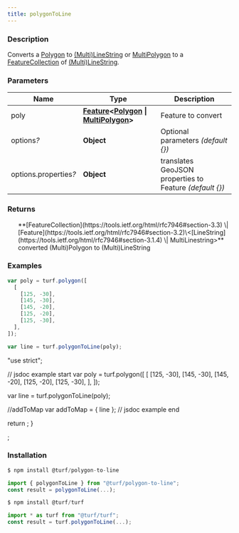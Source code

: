 ```yaml
---
title: polygonToLine
---
```


    
### Description

Converts a [Polygon](https://tools.ietf.org/html/rfc7946#section-3.1.6) to [(Multi)LineString](https://tools.ietf.org/html/rfc7946#section-3.1.4) or [MultiPolygon](https://tools.ietf.org/html/rfc7946#section-3.1.7) to a
[FeatureCollection](https://tools.ietf.org/html/rfc7946#section-3.3) of [(Multi)LineString](https://tools.ietf.org/html/rfc7946#section-3.1.4).

### Parameters

| Name                       | Type                                                                                                                                                                                               | Description                                              |
| -------------------------- | -------------------------------------------------------------------------------------------------------------------------------------------------------------------------------------------------- | -------------------------------------------------------- |
| poly                       | **[Feature](https://tools.ietf.org/html/rfc7946#section-3.2)\<[Polygon](https://tools.ietf.org/html/rfc7946#section-3.1.6) \| [MultiPolygon](https://tools.ietf.org/html/rfc7946#section-3.1.7)>** | Feature to convert                                       |
| options<i>?</i>            | **Object**                                                                                                                                                                                         | Optional parameters _(default \{})_                      |
| options.properties<i>?</i> | **Object**                                                                                                                                                                                         | translates GeoJSON properties to Feature _(default \{})_ |

### Returns

<ul>
  **[FeatureCollection](https://tools.ietf.org/html/rfc7946#section-3.3) \| [Feature](https://tools.ietf.org/html/rfc7946#section-3.2)\<[LineString](https://tools.ietf.org/html/rfc7946#section-3.1.4) \| MultiLinestring>** converted (Multi)Polygon to (Multi)LineString

</ul>

### Examples

```javascript
var poly = turf.polygon([
  [
    [125, -30],
    [145, -30],
    [145, -20],
    [125, -20],
    [125, -30],
  ],
]);

var line = turf.polygonToLine(poly);
```

  "use strict";

  // jsdoc example start
  var poly = turf.polygon([
    [
      [125, -30],
      [145, -30],
      [145, -20],
      [125, -20],
      [125, -30],
    ],
  ]);

  var line = turf.polygonToLine(poly);

  //addToMap
  var addToMap = { line };
  // jsdoc example end

  return <ExampleMap addToMap={addToMap} />;
}

<Map0 />;

### Installation

```javascript
$ npm install @turf/polygon-to-line

import { polygonToLine } from "@turf/polygon-to-line";
const result = polygonToLine(...);
```

```javascript
$ npm install @turf/turf

import * as turf from "@turf/turf";
const result = turf.polygonToLine(...);
```

